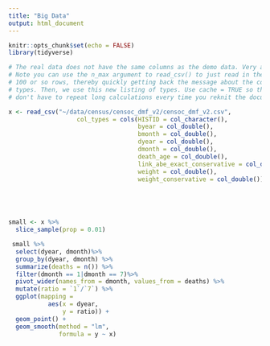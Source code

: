 ```yaml
---
title: "Big Data"
output: html_document
---
```


```r
knitr::opts_chunk$set(echo = FALSE)
library(tidyverse)
```


```r
# The real data does not have the same columns as the demo data. Very annoying!
# Note you can use the n_max argument to read_csv() to just read in the first
# 100 or so rows, thereby quickly getting back the message about the column
# types. Then, we use this new listing of types. Use cache = TRUE so that you
# don't have to repeat long calculations every time you reknit the document.

x <- read_csv("~/data/census/censoc_dmf_v2/censoc_dmf_v2.csv",
                   col_types = cols(HISTID = col_character(),
                                    byear = col_double(),
                                    bmonth = col_double(),
                                    dyear = col_double(),
                                    dmonth = col_double(),
                                    death_age = col_double(),
                                    link_abe_exact_conservative = col_double(),
                                    weight = col_double(),
                                    weight_conservative = col_double()))



  

```





```r

small <- x %>% 
  slice_sample(prop = 0.01)

```

```r
 small %>% 
  select(dyear, dmonth)%>%
  group_by(dyear, dmonth) %>%
  summarize(deaths = n()) %>%
  filter(dmonth == 1|dmonth == 7)%>%
  pivot_wider(names_from = dmonth, values_from = deaths) %>%
  mutate(ratio = `1`/`7`) %>% 
  ggplot(mapping =
           aes(x = dyear,
               y = ratio)) +
  geom_point() +
  geom_smooth(method = "lm",
              formula = y ~ x)

  

```













